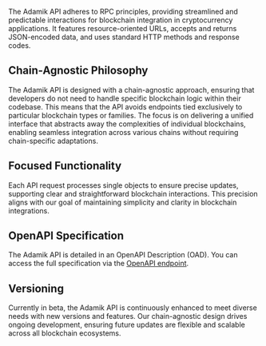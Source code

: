 The Adamik API adheres to RPC principles, providing streamlined and predictable interactions for blockchain integration in cryptocurrency applications. It features resource-oriented URLs, accepts and returns JSON-encoded data, and uses standard HTTP methods and response codes.

## Chain-Agnostic Philosophy

The Adamik API is designed with a chain-agnostic approach, ensuring that developers do not need to handle specific blockchain logic within their codebase. This means that the API avoids endpoints tied exclusively to particular blockchain types or families. The focus is on delivering a unified interface that abstracts away the complexities of individual blockchains, enabling seamless integration across various chains without requiring chain-specific adaptations.

## Focused Functionality

Each API request processes single objects to ensure precise updates, supporting clear and straightforward blockchain interactions. This precision aligns with our goal of maintaining simplicity and clarity in blockchain integrations.

## OpenAPI Specification

The Adamik API is detailed in an OpenAPI Description (OAD). You can access the full specification via the [OpenAPI endpoint](endpoint/get-openapi).

## Versioning

Currently in beta, the Adamik API is continuously enhanced to meet diverse needs with new versions and features. Our chain-agnostic design drives ongoing development, ensuring future updates are flexible and scalable across all blockchain ecosystems.
